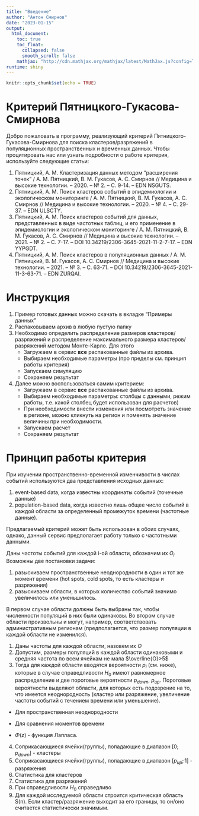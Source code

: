 ```yaml
---
title: "Введение"
author: "Антон Смирнов"
date: "2023-01-15"
output: 
  html_document:
    toc: true
    toc_float:
      collapsed: false
      smooth_scroll: false
    mathjax: "http://cdn.mathjax.org/mathjax/latest/MathJax.js?config=TeX-AMS-MML_HTMLorMML"
runtime: shiny
---
```


```r
knitr::opts_chunk$set(echo = TRUE)
```

# Критерий Пятницкого-Гукасова-Смирнова

Добро пожаловать в программу, реализующий критерий Пятницкого-Гукасова-Смирнова для поиска кластеров/разряжений в популяционных пространственных и временных данных. Чтобы процитировать нас или узнать подробности о работе критерия, используйте следующие статьи:

1.  Пятницкий, А. М. Кластеризация данных методом "расширения точек" / А. М. Пятницкий, В. М. Гукасов, А. С. Смирнов // Медицина и высокие технологии. -- 2020. -- № 2. -- С. 9-14. -- EDN NSGUTS.
2.  Пятницкий, А. М. Поиск кластеров событий в эпидемиологии и экологическом мониторинге / А. М. Пятницкий, В. М. Гукасов, А. С. Смирнов // Медицина и высокие технологии. -- 2020. -- № 4. -- С. 29-37. -- EDN ULSCTY.
3.  Пятницкий, А. М. Поиск кластеров событий для данных, представленных в виде частотных таблиц, и его применение в эпидемиологии и экологическом мониторинге / А. М. Пятницкий, В. М. Гукасов, А. С. Смирнов // Медицина и высокие технологии. -- 2021. -- № 2. -- С. 7-17. -- DOI 10.34219/2306-3645-2021-11-2-7-17. -- EDN YYPGDT.
4.  Пятницкий, А. М. Поиск кластеров в популяционных данных / А. М. Пятницкий, В. М. Гукасов, А. С. Смирнов // Медицина и высокие технологии. -- 2021. -- № 3. -- С. 63-71. -- DOI 10.34219/2306-3645-2021-11-3-63-71. -- EDN ZURQAI.

# Инструкция

1.  Пример готовых данных можно скачать в вкладке "Примеры данных"
2.  Распаковываем архив в любую пустую папку
3.  Необходимо определить распределение размеров кластеров/разряжений и распределение максимального размера кластеров/разряжений методом Монте-Карло. Для этого
    -   Загружаем в сервис **все** распакованные файлы из архива.
    -   Выбираем необходимые параметры (про пределы см. принцип работы критерия)
    -   Запускаем симуляцию
    -   Сохраняем результат
4.  Далее можно воспользоваться самим критерием:
    -   Загружаем в сервис **все** распакованные файлы из архива.
    -   Выбираем необходимые параметры: столбцы с данными, режим работы, т.е. какой столбец будет использован для расчетов)
    -   При необходимости внести изменения или посмотреть значение в регионе, можно кликнуть на регион и поменять значение величины при необходимости.
    -   Запускаем расчет
    -   Сохраняем результат

# Принцип работы критерия

При изучении пространственно-временной изменчивости в числах событий используются два представления исходных данных:

1.  event-based datа, когда известны координаты событий (точечные данные)
2.  population-based data, когда известно лишь общее число событий в каждой области за определенный промежуток времени (частотные данные).

Предлагаемый критерий может быть использован в обоих случаях, однако, данный сервис предполагает работу только с частотными данными.

Даны частоты событий для каждой i-ой области, обозначим их $O_i$ Возможны две постановки задачи:

1.  разыскиваем пространственные неоднородности в один и тот же момент времени (hot spots, cold spots, то есть кластеры и разряжения)
2.  разыскиваем области, в которых количество событий значимо увеличилось или уменьшилось.

В первом случае области должны быть выбраны так, чтобы численности популяций в них были одинаковы. Во втором случае области произвольны и могут, например, соответствовать административным регионам (предполагается, что размер популяции в каждой области не изменился).

1.  Даны частоты для каждой области, назовем их $O$
2.  Допустим, размеры популяций в каждой области одинаковыми и средняя частота по всем ячейкам не мала $\overline{O}>5$
3.  Тогда для каждой области вводятся вероятности $p_i$ (см. ниже), которые в случае справедливости $H_0$ имеют равномерное распределение и две пороговые вероятности $p_{down}$, $p_{up}$. Пороговые вероятности выделяют области, для которых есть подозрение на то, что имеется неоднородность (кластер или разряжение, увеличение частоты событий с течением времени или уменьшение).

-   Для пространственная неоднородности \begin{equation}
          p_i = \Phi (\frac{O_i - \overline{O}}{\sqrt{ \overline{O}}})
          \end{equation}

-   Для сравнения моментов времени\begin{equation}p_i = \Phi
    (\frac{O^{t_1}_i - O^{t_2}_i}{\sqrt{O^{t_1}_i +
    O^{t_2}_i}})\end{equation}

-   $\Phi (z)$ - функция Лапласа.

4.  Соприкасающиеся ячейки(группы), попадающие в диапазон $[0;p_{down}]$ - кластеры
5.  Соприкасающиеся ячейки(группы), попадающие в диапазон $[p_{up};1]$ - разряжения
6.  Статистика для кластеров \begin{equation} S_n = -2\sum\_{k=1}\^{n}{\ln{\frac{p_k}{p\_{down}}}} \end{equation}
7.  Статистика для разряжений \begin{equation} S_n = -2\sum\_{k=1}\^{n}\ln{\frac{1 - p_k}{1 - p\_{up}}} \end{equation}
8.  При справедливости $H_0$ справедливо \begin{equation}S\_n \sim \chi\^{2}\_{2n}\end{equation}\begin{equation}n \sim Uniform(0;1)\end{equation}
9.  Для каждой исследуемой области строится критическая область S(n). Если кластер/разряжение выходит за его границы, то он/оно считается статистически значимым.
